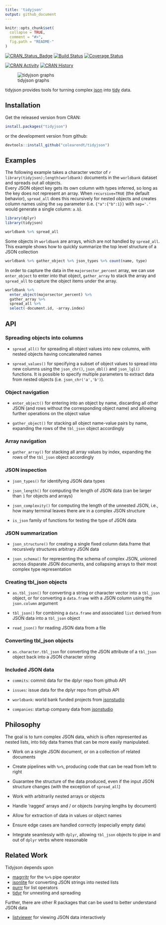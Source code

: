 ```yaml
---
title: 'tidyjson'
output: github_document
---
```


<!-- README.md is generated from README.Rmd. Please edit that file -->

```r
knitr::opts_chunk$set(
  collapse = TRUE,
  comment = "#>",
  fig.path = "README-"
)
```

[![CRAN_Status_Badge](http://www.r-pkg.org/badges/version/tidyjson)](https://cran.r-project.org/package=tidyjson)
[![Build Status](https://travis-ci.org/colearendt/tidyjson.svg?branch=master)](https://travis-ci.org/colearendt/tidyjson)
[![Coverage Status](https://codecov.io/github/colearendt/tidyjson/coverage.svg?branch=master)](https://codecov.io/github/colearendt/tidyjson?branch=master)

[![CRAN Activity](http://cranlogs.r-pkg.org/badges/tidyjson)](https://cran.r-project.org/package=tidyjson/index.html)
[![CRAN History](http://cranlogs.r-pkg.org/badges/grand-total/tidyjson)](https://cran.r-project.org/package=tidyjson/index.html)

![tidyjson graphs](https://cloud.githubusercontent.com/assets/2284427/18217882/1b3b2db4-7114-11e6-8ba3-07938f1db9af.png)

tidyjson provides tools for turning complex [json](http://www.json.org/) into [tidy](https://cran.r-project.org/package=tidyr/vignettes/tidy-data.html)
data.

## Installation

Get the released version from CRAN:

```R
install.packages("tidyjson")
```

or the development version from github:

```R
devtools::install_github("colearendt/tidyjson")
```

## Examples

The following example takes a character vector of 
`r library(tidyjson);length(worldbank)` 
documents in the `worldbank` dataset and spreads out all objects.  
Every JSON object key gets its own column with types inferred, so long 
as the key does not represent an array.  When `recursive=TRUE` (the default behavior), 
`spread_all` does this recursively for nested objects and creates column names 
using the `sep` parameter (i.e. `{"a":{"b":1}}` with `sep='.'` would 
generate a single column: `a.b`).

```r
library(dplyr)
library(tidyjson)

worldbank %>% spread_all
```

Some objects in `worldbank` are arrays, which are not handled by `spread_all`.  This example shows how
to quickly summarize the top level structure of a JSON collection

```r
worldbank %>% gather_object %>% json_types %>% count(name, type)
```

In order to capture the data in the `majorsector_percent` array, we can use `enter_object` 
to enter into that object, `gather_array` to stack the array and `spread_all`
to capture the object items under the array.

```r
worldbank %>%
  enter_object(majorsector_percent) %>%
  gather_array %>%
  spread_all %>%
  select(-document.id, -array.index)
```

## API

### Spreading objects into columns

* `spread_all()` for spreading all object values into new columns, with nested
objects having concatenated names

* `spread_values()` for specifying a subset of object values to spread into
new columns using the `json_chr()`, `json_dbl()` and `json_lgl()` functions.  It is
possible to specify multiple parameters to extract data from nested objects 
(i.e. `json_chr('a','b')`).

### Object navigation

* `enter_object()` for entering into an object by name, discarding all other
JSON (and rows without the corresponding object name) and allowing further 
operations on the object value

* `gather_object()` for stacking all object name-value pairs by name, expanding 
the rows of the `tbl_json` object accordingly

### Array navigation

* `gather_array()` for stacking all array values by index, expanding the
rows of the `tbl_json` object accordingly

### JSON inspection

* `json_types()` for identifying JSON data types

* `json_length()` for computing the length of JSON data (can be larger than
`1` for objects and arrays)

* `json_complexity()` for computing the length of the unnested JSON, i.e.,
how many terminal leaves there are in a complex JSON structure

* `is_json` family of functions for testing the type of JSON data

### JSON summarization

* `json_structure()` for creating a single fixed column data.frame that 
recursively structures arbitrary JSON data

* `json_schema()` for representing the schema of complex JSON, unioned across
disparate JSON documents, and collapsing arrays to their most complex type
representation

### Creating tbl_json objects

* `as.tbl_json()` for converting a string or character vector into a `tbl_json`
object, or for converting a `data.frame` with a JSON column using the
`json.column` argument

* `tbl_json()` for combining a `data.frame` and associated `list` derived
from JSON data into a `tbl_json` object

* `read_json()` for reading JSON data from a file

### Converting tbl_json objects

* `as.character.tbl_json` for converting the JSON attribute of a `tbl_json` 
object back into a JSON character string

### Included JSON data

* `commits`: commit data for the dplyr repo from github API

* `issues`: issue data for the dplyr repo from github API

* `worldbank`: world bank funded projects from 
[jsonstudio](http://jsonstudio.com/resources/)

* `companies`: startup company data from 
[jsonstudio](http://jsonstudio.com/resources/)

## Philosophy

The goal is to turn complex JSON data, which is often represented as nested
lists, into tidy data frames that can be more easily manipulated.

* Work on a single JSON document, or on a collection of related documents

* Create pipelines with `%>%`, producing code that can be read from left to 
right

* Guarantee the structure of the data produced, even if the input JSON
structure changes (with the exception of `spread_all`)

* Work with arbitrarily nested arrays or objects

* Handle 'ragged' arrays and / or objects (varying lengths by document)

* Allow for extraction of data in values or object names

* Ensure edge cases are handled correctly (especially empty data)

* Integrate seamlessly with `dplyr`, allowing `tbl_json` objects to pipe in and
out of `dplyr` verbs where reasonable

## Related Work

Tidyjson depends upon

* [magrritr](https://github.com/smbache/magrittr) for the `%>%` pipe operator
* [jsonlite](https://github.com/jeroenooms/jsonlite) for converting JSON strings into nested lists
* [purrr](https://github.com/hadley/purrr) for list operators
* [tidyr](https://github.com/hadley/tidyr) for unnesting and spreading

Further, there are other R packages that can be used to better understand
JSON data

* [listviewer](https://github.com/timelyportfolio/listviewer) for viewing JSON data interactively
